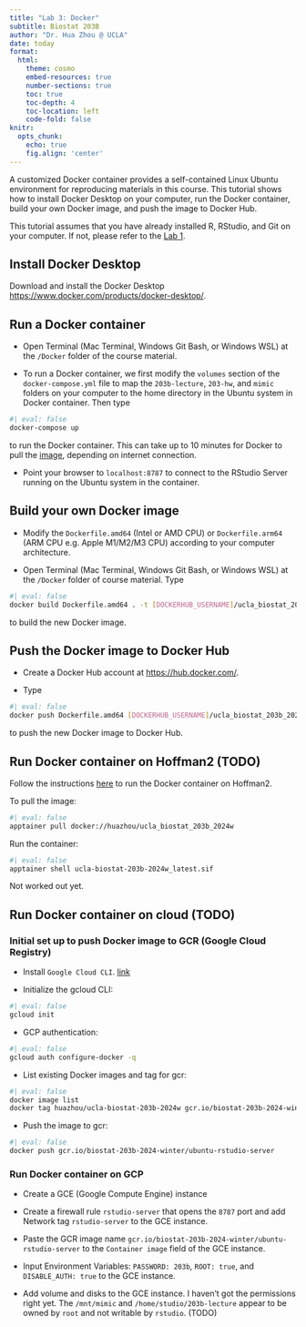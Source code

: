 ```yaml
---
title: "Lab 3: Docker"
subtitle: Biostat 203B
author: "Dr. Hua Zhou @ UCLA"
date: today
format:
  html:
    theme: cosmo
    embed-resources: true
    number-sections: true
    toc: true
    toc-depth: 4
    toc-location: left
    code-fold: false
knitr:
  opts_chunk: 
    echo: true
    fig.align: 'center'
---
```


A customized Docker container provides a self-contained Linux Ubuntu environment for reproducing materials in this course. This tutorial shows how to install Docker Desktop on your computer, run the Docker container, build your own Docker image, and push the image to Docker Hub.

This tutorial assumes that you have already installed R, RStudio, and Git on your computer. If not, please refer to the [Lab 1](https://ucla-biostat-203b.github.io/2024winter/labs/lab01/lab01.html).

## Install Docker Desktop

Download and install the Docker Desktop <https://www.docker.com/products/docker-desktop/>.  

## Run a Docker container 

- Open Terminal (Mac Terminal, Windows Git Bash, or Windows WSL) at the `/Docker` folder of the course material.

- To run a Docker container, we first modify the `volumes` section of the `docker-compose.yml` file to map the `203b-lecture`, `203-hw`, and `mimic` folders on your computer to the home directory in the Ubuntu system in Docker container. Then type
```bash
#| eval: false
docker-compose up
```
to run the Docker container. This can take up to 10 minutes for Docker to pull the [image](https://hub.docker.com/repository/docker/huazhou/ucla-biostat-203b-2024w/general), depending on internet connection. 

- Point your browser to `localhost:8787` to connect to the RStudio Server running on the Ubuntu system in the container.

## Build your own Docker image

- Modify the `Dockerfile.amd64` (Intel or AMD CPU) or `Dockerfile.arm64` (ARM CPU e.g. Apple M1/M2/M3 CPU) according to your computer architecture. 

- Open Terminal (Mac Terminal, Windows Git Bash, or Windows WSL) at the `/Docker` folder of course material. Type
```bash
#| eval: false
docker build Dockerfile.amd64 . -t [DOCKERHUB_USERNAME]/ucla_biostat_203b_2024w
```
to build the new Docker image. 

## Push the Docker image to Docker Hub

- Create a Docker Hub account at <https://hub.docker.com/>.

- Type
```bash
#| eval: false
docker push Dockerfile.amd64 [DOCKERHUB_USERNAME]/ucla_biostat_203b_2024w
```
to push the new Docker image to Docker Hub.

## Run Docker container on Hoffman2 (TODO)

Follow the instructions [here](https://www.hoffman2.idre.ucla.edu/Using-H2/Software/Software.html#apptainer-workflow) to run the Docker container on Hoffman2.

To pull the image:
```bash
#| eval: false
apptainer pull docker://huazhou/ucla_biostat_203b_2024w
```
Run the container:
```bash
#| eval: false
apptainer shell ucla-biostat-203b-2024w_latest.sif
```
Not worked out yet.

## Run Docker container on cloud (TODO)

### Initial set up to push Docker image to GCR (Google Cloud Registry)

- Install `Google Cloud CLI`. [link](https://cloud.google.com/sdk/docs/install-sdk)

- Initialize the gcloud CLI:
```bash
#| eval: false
gcloud init
```

- GCP authentication:
```bash
#| eval: false
gcloud auth configure-docker -q
```

- List existing Docker images and tag for gcr:
```bash
#| eval: false
docker image list
docker tag huazhou/ucla-biostat-203b-2024w gcr.io/biostat-203b-2024-winter/ubuntu-rstudio-server
```

- Push the image to gcr:
```bash
#| eval: false
docker push gcr.io/biostat-203b-2024-winter/ubuntu-rstudio-server 
```

### Run Docker container on GCP

- Create a GCE (Google Compute Engine) instance

- Create a firewall rule `rstudio-server` that opens the `8787` port and add Network tag `rstudio-server` to the GCE instance.

- Paste the GCR image name `gcr.io/biostat-203b-2024-winter/ubuntu-rstudio-server` to the `Container image` field of the GCE instance.

- Input Environment Variables: `PASSWORD: 203b`, `ROOT: true`, and `DISABLE_AUTH: true` to the GCE instance.

- Add volume and disks to the GCE instance. I haven't got the permissions right yet. The `/mnt/mimic` and `/home/studio/203b-lecture` appear to be owned by `root` and not writable by `rstudio`. (TODO)
